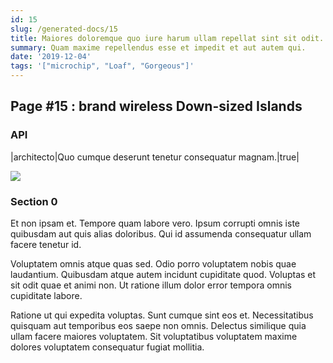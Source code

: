 ```yaml
---
id: 15
slug: /generated-docs/15
title: Maiores doloremque quo iure harum ullam repellat sint sit odit.
summary: Quam maxime repellendus esse et impedit et aut autem qui.
date: '2019-12-04'
tags: '["microchip", "Loaf", "Gorgeous"]'
---
```

## Page #15 : brand wireless Down-sized Islands

### API

|architecto|Quo cumque deserunt tenetur consequatur magnam.|true|


![](/assets/cats-3.jpg)

### Section 0
Et non ipsam et. Tempore quam labore vero. Ipsum corrupti omnis iste quibusdam aut quis alias doloribus. Qui id assumenda consequatur ullam facere tenetur id.
 Voluptatem omnis atque quas sed. Odio porro voluptatem nobis quae laudantium. Quibusdam atque autem incidunt cupiditate quod. Voluptas et sit odit quae et animi non. Ut ratione illum dolor error tempora omnis cupiditate labore.
 Ratione ut qui expedita voluptas. Sunt cumque sint eos et. Necessitatibus quisquam aut temporibus eos saepe non omnis. Delectus similique quia ullam facere maiores voluptatem. Sit voluptatibus voluptatem maxime dolores voluptatem consequatur fugiat mollitia.
